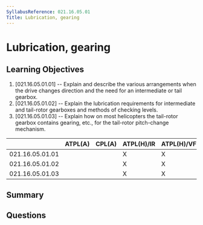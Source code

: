 ```yaml
---
SyllabusReference: 021.16.05.01
Title: Lubrication, gearing
---
```


# Lubrication, gearing

## Learning Objectives

1. [021.16.05.01.01] -- Explain and describe the various arrangements when the
   drive changes direction and the need for an intermediate or tail gearbox.
2. [021.16.05.01.02] -- Explain the lubrication requirements for intermediate
   and tail-rotor gearboxes and methods of checking levels.
3. [021.16.05.01.03] -- Explain how on most helicopters the tail-rotor gearbox
   contains gearing, etc., for the tail-rotor pitch-change mechanism.

|                 | ATPL(A) | CPL(A) | ATPL(H)/IR | ATPL(H)/VFR | CPL(H) | IR  | CBIR(A) |
| --------------- | ------- | ------ | ---------- | ----------- | ------ | --- | ------- |
| 021.16.05.01.01 |         |        | X          | X           | X      |     |         |
| 021.16.05.01.02 |         |        | X          | X           | X      |     |         |
| 021.16.05.01.03 |         |        | X          | X           | X      |     |         |

## Summary

## Questions
